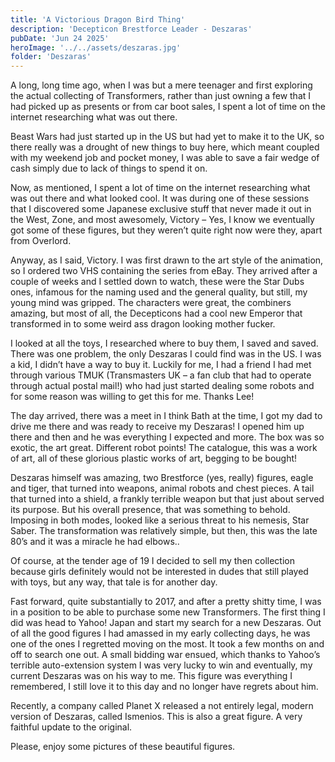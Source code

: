 ```yaml
---
title: 'A Victorious Dragon Bird Thing'
description: 'Decepticon Brestforce Leader - Deszaras'
pubDate: 'Jun 24 2025'
heroImage: '../../assets/deszaras.jpg'
folder: 'Deszaras'
---
```


A long, long time ago, when I was but a mere teenager and first exploring the actual collecting of Transformers, rather than just owning a few that I had picked up as presents or from car boot sales, I spent a lot of time on the internet researching what was out there.

Beast Wars had just started up in the US but had yet to make it to the UK, so there really was a drought of new things to buy here, which meant coupled with my weekend job and pocket money, I was able to save a fair wedge of cash simply due to lack of things to spend it on.

Now, as mentioned, I spent a lot of time on the internet researching what was out there and what looked cool. It was during one of these sessions that I discovered some Japanese exclusive stuff that never made it out in the West, Zone, and most awesomely, Victory – Yes, I know we eventually got some of these figures, but they weren’t quite right now were they, apart from Overlord.

Anyway, as I said, Victory. I was first drawn to the art style of the animation, so I ordered two VHS containing the series from eBay. They arrived after a couple of weeks and I settled down to watch, these were the Star Dubs ones, infamous for the naming used and the general quality, but still, my young mind was gripped. The characters were great, the combiners amazing, but most of all, the Decepticons had a cool new Emperor that transformed in to some weird ass dragon looking mother fucker.

I looked at all the toys, I researched where to buy them, I saved and saved. There was one problem, the only Deszaras I could find was in the US. I was a kid, I didn’t have a way to buy it. Luckily for me, I had a friend I had met through various TMUK (Transmasters UK – a fan club that had to operate through actual postal mail!) who had just started dealing some robots and for some reason was willing to get this for me. Thanks Lee!

The day arrived, there was a meet in I think Bath at the time, I got my dad to drive me there and was ready to receive my Deszaras! I opened him up there and then and he was everything I expected and more. The box was so exotic, the art great. Different robot points! The catalogue, this was a work of art, all of these glorious plastic works of art, begging to be bought!

Deszaras himself was amazing, two Brestforce (yes, really) figures, eagle and tiger, that turned into weapons, animal robots and chest pieces. A tail that turned into a shield, a frankly terrible weapon but that just about served its purpose. But his overall presence, that was something to behold. Imposing in both modes, looked like a serious threat to his nemesis, Star Saber. The transformation was relatively simple, but then, this was the late 80’s and it was a miracle he had elbows..

Of course, at the tender age of 19 I decided to sell my then collection because girls definitely would not be interested in dudes that still played with toys, but any way, that tale is for another day.

Fast forward, quite substantially to 2017, and after a pretty shitty time, I was in a position to be able to purchase some new Transformers. The first thing I did was head to Yahoo! Japan and start my search for a new Deszaras. Out of all the good figures I had amassed in my early collecting days, he was one of the ones I regretted moving on the most. It took a few months on and off to search one out. A small bidding war ensued, which thanks to Yahoo’s terrible auto-extension system I was very lucky to win and eventually, my current Deszaras was on his way to me. This figure was everything I remembered, I still love it to this day and no longer have regrets about him.

Recently, a company called Planet X released a not entirely legal, modern version of Deszaras, called Ismenios. This is also a great figure. A very faithful update to the original.

Please, enjoy some pictures of these beautiful figures.

<CloudinaryGallery folder="Deszaras" limit={20} />
